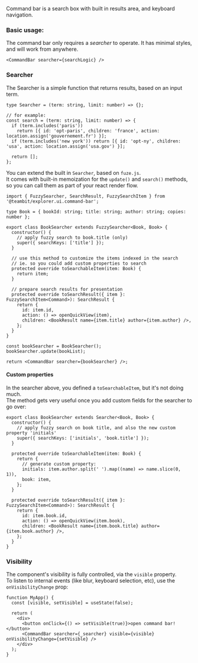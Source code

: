 Command bar is a search box with built in results area, and keyboard navigation.

### Basic usage:

The command bar only requires a _searcher_ to operate. It has minimal styles, and will work from anywhere.

```tsx
<CommandBar searcher={searchLogic} />
```

### Searcher

The Searcher is a simple function that returns results, based on an input term.

```tsx
type Searcher = (term: string, limit: number) => {};

// for example:
const search = (term: string, limit: number) => {
  if (term.includes('paris'))
    return [{ id: 'opt-paris', children: 'france', action: location.assign('gouvernement.fr') }];
  if (term.includes('new york')) return [{ id: 'opt-ny', children: 'usa', action: location.assign('usa.gov') }];

  return [];
};
```

You can extend the built in `Searcher`, based on `fuze.js`.  
It comes with built-in memoization for the `update()` and `search()` methods, so you can call them as part of your react render flow.

```tsx
import { FuzzySearcher, SearchResult, FuzzySearchItem } from '@teambit/explorer.ui.command-bar';

type Book = { bookId: string; title: string; author: string; copies: number };

export class BookSearcher extends FuzzySearcher<Book, Book> {
  constructor() {
    // apply fuzzy search to book.title (only)
    super({ searchKeys: ['title'] });
  }

  // use this method to customize the items indexed in the search
  // ie. so you could add custom properties to search
  protected override toSearchableItem(item: Book) {
    return item;
  }

  // prepare search results for presentation
  protected override toSearchResult({ item }: FuzzySearchItem<Command>): SearchResult {
    return {
      id: item.id,
      action: () => openQuickView(item),
      children: <BookResult name={item.title} author={item.author} />,
    };
  }
}

const bookSearcher = BookSearcher();
bookSearcher.update(bookList);

return <CommandBar searcher={bookSearcher} />;
```

#### Custom properties

In the searcher above, you defined a `toSearchableItem`, but it's not doing much.  
The method gets very useful once you add custom fields for the searcher to go over:

```tsx
export class BookSearcher extends Searcher<Book, Book> {
  constructor() {
    // apply fuzzy search on book title, and also the new custom property 'initials'
    super({ searchKeys: ['initials', 'book.title'] });
  }

  protected override toSearchableItem(item: Book) {
    return {
      // generate custom property:
      initials: item.author.split(' ').map((name) => name.slice(0, 1)),
      book: item,
    };
  }

  protected override toSearchResult({ item }: FuzzySearchItem<Command>): SearchResult {
    return {
      id: item.book.id,
      action: () => openQuickView(item.book),
      children: <BookResult name={item.book.title} author={item.book.author} />,
    };
  }
}
```

### Visibility

The component's visibility is fully controlled, via the `visible` property.  
To listen to internal events (like blur, keyboard selection, etc), use the `onVisibilityChange` prop:

```tsx
function MyApp() {
  const [visible, setVisible] = useState(false);

  return (
    <div>
      <button onClick={() => setVisible(true)}>open command bar!</button>
      <CommandBar searcher={_searcher} visible={visible} onVisibilityChange={setVisible} />
    </div>
  );
}
```
